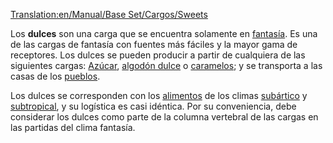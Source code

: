 [[Translation:en/Manual/Base Set/Cargos/Sweets]]

{{es/Carga| carga  = Dulces
| imagen = Sweets.png
| producida =[[es/Manual/Base Set/Industries/Fábrica de dulces|Fábrica de dulces]]
| aceptada  =[[es/Manual/Pueblo|Pueblo]]
}}
Los '''dulces''' son una carga que se encuentra solamente en [[es/fantasía|fantasía]]. Es una de las cargas de fantasía con fuentes más fáciles y la mayor gama de receptores. Los dulces se pueden producir a partir de cualquiera de las siguientes cargas: [[es/Manual/Base Set/Cargos/Azúcar|Azúcar]], [[es/algodón dulce|algodón dulce]] o [[es/caramelos|caramelos]]; y se transporta a las casas de los [[es/pueblo|pueblos]].

Los dulces se corresponden con los [[es/alimentos|alimentos]] de los climas [[es/subártico|subártico]] y [[es/subtropical|subtropical]], y su logística es casi idéntica. Por su conveniencia, debe considerar los dulces como parte de la columna vertebral de las cargas en las partidas del clima fantasía.
